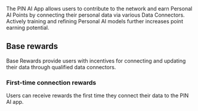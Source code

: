 The PIN AI App allows users to contribute to the network and earn Personal AI Points by connecting their personal data via various Data Connectors. Actively training and refining Personal AI models further increases point earning potential.

## Base rewards

Base Rewards provide users with incentives for connecting and updating their data through qualified data connectors.

### First-time connection rewards

Users can receive rewards the first time they connect their data to the PIN AI app.


